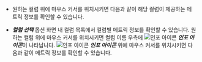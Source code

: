 * 원하는 컬럼 위에 마우스 커서를 위치시키면 다음과 같이 해당 컬럼이 제공하는 메트릭 정보를 확인할 수 있습니다. 

  <InDoc pages="resource-node-list,resource-pod-list,resource-application-list">

  <ImgLang img='k8s-resource-node-list-metric-info.png' desc='메트릭 정보' />

  </InDoc>

  <InDoc pages="resource-container-list">

  <ImgLang img='k8s-resource-container-list-metric-info.png' desc='메트릭 정보' />

  </InDoc>

* ***컬럼 선택*** 옵션 화면 내 컬럼 목록에서 컬럼별 메트릭 정보를 확인할 수 있습니다. 원하는 컬럼 위에 마우스 커서를 위치시키면 컬럼 이름 우측에 ![인포 아이콘](/img/ico-info.svg) ***인포 아이콘***이 나타납니다. ![인포 아이콘](/img/ico-info.svg) ***인포 아이콘*** 위에 마우스 커서를 위치시키면 다음과 같이 메트릭 정보를 확인할 수 있습니다. 

  <InDoc pages="resource-node-list,resource-pod-list,resource-application-list">

  <ImgLang img='k8s-resource-node-list-metric-info-cl.png' desc='컬럼 목록 내 메트릭 정보' />

  </InDoc>

  <InDoc pages="resource-container-list">

  <ImgLang img='k8s-resource-container-list-metric-info-cl.png' desc='컬럼 목록 내 메트릭 정보' />

  </InDoc>